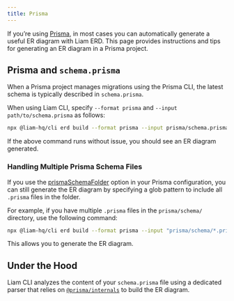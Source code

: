 ```yaml
---
title: Prisma
---
```



If you’re using [Prisma](https://www.prisma.io/), in most cases you can automatically generate a useful ER diagram with Liam ERD. This page provides instructions and tips for generating an ER diagram in a Prisma project.

## Prisma and `schema.prisma`

When a Prisma project manages migrations using the Prisma CLI, the latest schema is typically described in `schema.prisma`.  

When using Liam CLI, specify `--format prisma` and `--input path/to/schema.prisma` as follows:

```bash
npx @liam-hq/cli erd build --format prisma --input prisma/schema.prisma
```

If the above command runs without issue, you should see an ER diagram generated.

### Handling Multiple Prisma Schema Files

If you use the [prismaSchemaFolder](https://www.prisma.io/docs/orm/prisma-schema/overview/location#multi-file-prisma-schema) option in your Prisma configuration, you can still generate the ER diagram by specifying a glob pattern to include all `.prisma` files in the folder. 

For example, if you have multiple `.prisma` files in the `prisma/schema/` directory, use the following command:

```bash
npx @liam-hq/cli erd build --format prisma --input "prisma/schema/*.prisma"
```

This allows you to generate the ER diagram.

## Under the Hood

Liam CLI analyzes the content of your `schema.prisma` file using a dedicated parser that relies on [`@prisma/internals`](https://www.npmjs.com/package/@prisma/internals) to build the ER diagram.
